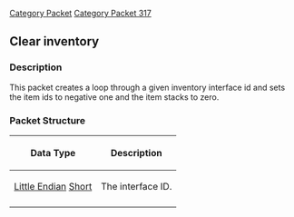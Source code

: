 [[Category Packet]]
[[Category Packet 317]]
{{packet|name=Clear Inventory|description=Used to set all of the items and item stacks in an inventory to nothing.|opcode=72|type=Fixed|length=2|revision=317}}
== Clear inventory ==

=== Description ===

This packet creates a loop through a given inventory interface id and sets the item ids to negative one and the item stacks to zero.

=== Packet Structure ===
{|border=2
! Data Type
! Description
|-
| [[Data Types#Little Endian|Little Endian]] [[Data Types#Standard data types|Short]]
| The interface ID.
|-
|}